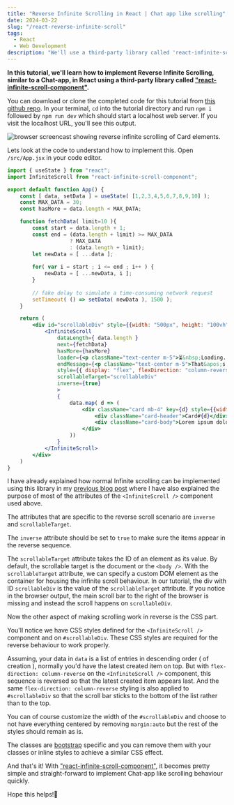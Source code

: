 ```yaml
---
title: "Reverse Infinite Scrolling in React | Chat app like scrolling"
date: 2024-03-22
slug: "/react-reverse-infinite-scroll"
tags:
  - React
  - Web Development
description: "We'll use a third-party library called 'react-infinite-scroll-component' to achieve reverse infinite scrolling in React."
---
```



**In this tutorial, we'll learn how to implement Reverse Infinite Scrolling, similar to a Chat-app, in React using a third-party library called <a href="https://github.com/ankeetmaini/react-infinite-scroll-component" target="_blank">"react-infinite-scroll-component"</a>.**

You can download or clone the completed code for this tutorial from <a href="https://github.com/saurabh-misra/react-reverse-infinite-scroll" target="_blank">this github repo</a>. In your terminal, `cd` into the tutorial directory and run `npm i` followed by `npm run dev` which should start a localhost web server. If you visit the localhost URL, you'll see this output.

<img src={reverseInfiniteScroll} className="output-screenshots" alt="browser screencast showing reverse infinite scrolling of Card elements." />

Lets look at the code to understand how to implement this. Open `/src/App.jsx` in your code editor.

```jsx
import { useState } from "react";
import InfiniteScroll from "react-infinite-scroll-component";

export default function App() {
    const [ data, setData ] = useState( [1,2,3,4,5,6,7,8,9,10] );
    const MAX_DATA = 30;
    const hasMore = data.length < MAX_DATA;

    function fetchData( limit=10 ){
        const start = data.length + 1;
        const end = (data.length + limit) >= MAX_DATA 
                    ? MAX_DATA 
                    : (data.length + limit);
        let newData = [ ...data ];
        
        for( var i = start ; i <= end ; i++ ) {
            newData = [ ...newData, i ];
        }
    
        // fake delay to simulate a time-consuming network request
        setTimeout( () => setData( newData ), 1500 );
    }

    return (
        <div id="scrollableDiv" style={{width: "500px", height: "100vh", overflowY: "scroll", display: "flex", flexDirection: "column-reverse", margin: "auto"}} className="bg-body-tertiary p-3">
            <InfiniteScroll
                dataLength={ data.length }
                next={fetchData}
                hasMore={hasMore}
                loader={<p className="text-center m-5">⏳&nbsp;Loading...</p>}
                endMessage={<p className="text-center m-5">That&apos;s all folks!🐰🥕</p>}
                style={{ display: "flex", flexDirection: "column-reverse", overflow: "visible" }}
                scrollableTarget="scrollableDiv"
                inverse={true}
                >
                {
                    data.map( d => (
                        <div className="card mb-4" key={d} style={{width: "18rem"}}>
                            <div className="card-header">Card#{d}</div>
                            <div className="card-body">Lorem ipsum dolor sit amet</div>
                        </div>
                    ))
                }
            </InfiniteScroll>
        </div>
    )
}
```

I have already explained how normal Infinite scrolling can be implemented using this library in my [previous blog post](/react-infinite-scroll) where I have also explained the purpose of most of the attributes of the `<InfiniteScroll />` component used above.

The attributes that are specific to the reverse scroll scenario are `inverse` and `scrollableTarget`.

The `inverse` attribute should be set to `true` to make sure the items appear in the reverse sequence.

The `scrollableTarget` attribute takes the ID of an element as its value. By default, the scrollable target is the document or the `<body />`. With the `scrollableTarget` attribute, we can specify a custom DOM element as the container for housing the infinite scroll behaviour. In our tutorial, the div with ID `scrollableDiv` is the value of the `scrollableTarget` attribute. If you notice in the browser output, the main scroll bar to the right of the browser is missing and instead the scroll happens on `scrollableDiv`.

Now the other aspect of making scrolling work in reverse is the CSS part. 

You'll notice we have CSS styles defined for the `<InfiniteScroll />` component and on `#scrollableDiv`. These CSS styles are required for the reverse behaviour to work properly. 

Assuming, your data in `data` is a list of entries in descending order ( of creation ), normally you'd have the latest created item on top. But with `flex-direction: column-reverse` on the `<InfiniteScroll />` component, this sequence is reversed so that the latest created item appears last. And the same `flex-direction: column-reverse` styling is also applied to `#scrollableDiv` so that the scroll bar sticks to the bottom of the list rather than to the top.

You can of course customize the width of the `#scrollableDiv` and choose to not have everything centered by removing `margin:auto` but the rest of the styles should remain as is.

The classes are <a href="https://getbootstrap.com/" target="_blank">bootstrap</a> specific and you can remove them with your classes or inline styles to achieve a similar CSS effect.

And that's it! With <a href="https://github.com/ankeetmaini/react-infinite-scroll-component" target="_blank">"react-infinite-scroll-component"</a>, it becomes pretty simple and straight-forward to implement Chat-app like scrolling behaviour quickly.

Hope this helps!🙏